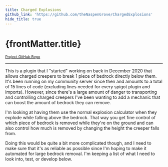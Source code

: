 ```yaml
---
title: Charged Explosions
github_link: 'https://github.com/theNaspenGrove/ChargedExplosions'
hide_title: true
---
```


<Container>
<Row>
<Col>

# {frontMatter.title}
<sub><a href={frontMatter.github_link}>Project GitHub Repo</a></sub>

---

This is a plugin that I "started" working on back in December 2020 that allows charged creepers to break 1 piece of bedrock directly below them. It's been running on my community server since then and amounts to a total of 15 lines of code (excluding lines needed for every spigot plugin and imports). However, since there's a large amount of danger to transporting and controlling charged creepers I've been wanting to add a mechanic that can boost the amount of bedrock they can remove. 

I'm looking at having them use the normal explosion calculator when they explode while falling above the bedrock. That way you get fine control of which piece of bedrock is removed while they're on the ground and can also control how much is removed by changing the height the creeper falls from. 

Doing this would be quite a bit more complicated though, and I need to make sure that it's as reliable as possible since I'm hoping to make it automated for large bedrock removal. I'm keeping a list of what I need to look into, test, or develop below.

</Col>
</Row>
</Container>
